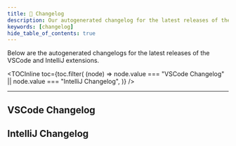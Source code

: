 ```yaml
---
title: 📝 Changelog
description: Our autogenerated changelog for the latest releases of the project
keywords: [changelog]
hide_table_of_contents: true
---
```



Below are the autogenerated changelogs for the latest releases of the VSCode and IntelliJ extensions.


<TOCInline
  toc={toc.filter(
    (node) =>
      node.value === "VSCode Changelog" || node.value === "IntelliJ Changelog",
  )}
/>

<hr />

## VSCode Changelog

<VSCodeChangelog />

## IntelliJ Changelog

<IntelliJChangelog />
